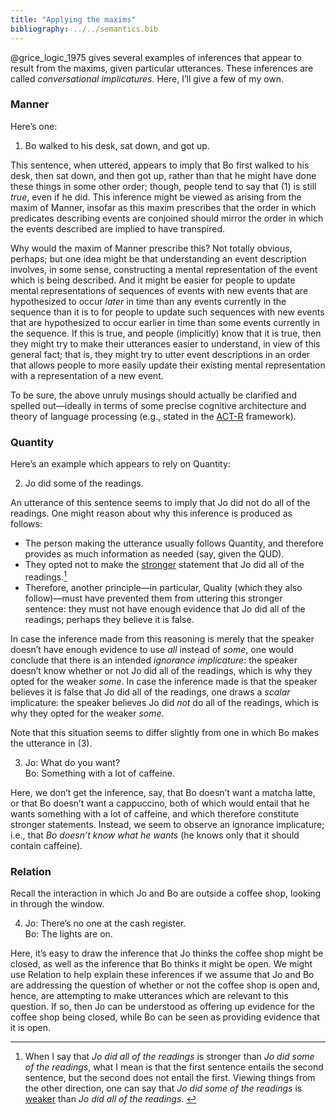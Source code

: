 ```yaml
---
title: "Applying the maxims"
bibliography: ../../semantics.bib
---
```


@grice_logic_1975 gives several examples of inferences that appear to result from the maxims, given particular utterances.
These inferences are called *conversational implicatures*.
Here, I'll give a few of my own.

### Manner

Here's one:

(@ex-manner-1) Bo walked to his desk, sat down, and got up.

This sentence, when uttered, appears to imply that Bo first walked to his desk, then sat down, and then got up, rather than that he might have done these things in some other order;
though, people tend to say that (@ex-manner-1) is still *true*, even if he did.
This inference might be viewed as arising from the maxim of Manner, insofar as this maxim prescribes that the order in which predicates describing events are conjoined should mirror the order in which the events described are implied to have transpired.

Why would the maxim of Manner prescribe this?
Not totally obvious, perhaps;
but one idea might be that understanding an event description involves, in some sense, constructing a mental representation of the event which is being described.
And it might be easier for people to update mental representations of sequences of events with new events that are hypothesized to occur *later* in time than any events currently in the sequence than it is to for people to update such sequences with new events that are hypothesized to occur earlier in time than some events currently in the sequence.
If this is true, and people (implicitly) know that it is true, then they might try to make their utterances easier to understand, in view of this general fact;
that is, they might try to utter event descriptions in an order that allows people to more easily update their existing mental representation with a representation of a new event.

To be sure, the above unruly musings should actually be clarified and spelled out---ideally in terms of some precise cognitive architecture and theory of language processing (e.g., stated in the [ACT-R](http://act-r.psy.cmu.edu/) framework).

### Quantity

Here's an example which appears to rely on Quantity:

(@ex-quantity) Jo did some of the readings.

An utterance of this sentence seems to imply that Jo did not do all of the readings.
One might reason about why this inference is produced as follows:

 - The person making the utterance usually follows Quantity, and therefore provides as much information as needed (say, given the QUD).
 - They opted not to make the [stronger]{.underline} statement that Jo did all of the readings.^[
   When I say that *Jo did all of the readings* is stronger than *Jo did some of the readings*, what I mean is that the first sentence entails the second sentence, but the second does not entail the first.
   Viewing things from the other direction, one can say that *Jo did some of the readings* is [weaker]{.underline} than *Jo did all of the readings*.
 ]
 - Therefore, another principle---in particular, Quality (which they also follow)---must have prevented them from uttering this stronger sentence:
   they must not have enough evidence that Jo did all of the readings;
   perhaps they believe it is false.

In case the inference made from this reasoning is merely that the speaker doesn't have enough evidence to use *all* instead of *some*, one would conclude that there is an intended *ignorance implicature*:
the speaker doesn't know whether or not Jo did all of the readings, which is why they opted for the weaker *some*.
In case the inference made is that the speaker believes it is false that Jo did all of the readings, one draws a *scalar* implicature:
the speaker believes Jo did *not* do all of the readings, which is why they opted for the weaker *some*.

Note that this situation seems to differ slightly from one in which Bo makes the utterance in (@ex-ignorance).

(@ex-ignorance) Jo: What do you want? <br>
	Bo: Something with a lot of caffeine.
	
Here, we don't get the inference, say, that Bo doesn't want a matcha latte, or that Bo doesn't want a cappuccino, both of which would entail that he wants something with a lot of caffeine, and which therefore constitute stronger statements.
Instead, we seem to observe an ignorance implicature;
i.e., that *Bo doesn't know what he wants* (he knows only that it should contain caffeine).

### Relation

Recall the interaction in which Jo and Bo are outside a coffee shop, looking in through the window.

(@ex-relation) Jo: There's no one at the cash register. <br>
	Bo: The lights are on.
	
Here, it's easy to draw the inference that Jo thinks the coffee shop might be closed, as well as the inference that Bo thinks it might be open.
We might use Relation to help explain these inferences if we assume that Jo and Bo are addressing the question of whether or not the coffee shop is open and, hence, are attempting to make utterances which are relevant to this question.
If so, then Jo can be understood as offering up evidence for the coffee shop being closed, while Bo can be seen as providing evidence that it is open.
